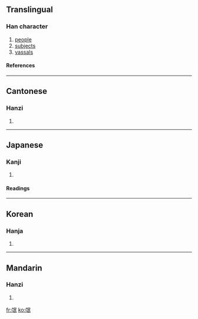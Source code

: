 ==Translingual==
===Han character===
{{Han char|rn=83|rad=氏|as=04|sn=8|four=0774<sub>7</sub>|canj=卜女口女心 (YVRVP)}}
# [[people]]
# [[subjects]]
# [[vassals]]
====References====
{{Han ref|kx=0598.040|dkj=17030|dj=0990.020|hdz=32131.030|uh=6C13|ud=27667|bh=AA5D|bd=43613}}

----
==Cantonese==
===Hanzi===
{{yue-hanzi|jyut=|y=man4, mong4}}
# {{defn|Cantonese}}

----
==Japanese==
===Kanji===
{{ja-kanji|grade=|rs=氏04}}
# {{defn|Japanese}} 
====Readings====
{{ja-readings|on=[[ぼう]] (bō)|kun=[[たみ]] (tami)}}

----
==Korean==
===Hanja===
{{ko-hanja|hangeul=맹|eumhun=|rv=maeng|mr=maeng|y=mayng}}
# {{defn|Korean}}

----
==Mandarin==
===Hanzi===
{{cmn-hanzi|pin=[[máng]] ([[mang2]])|wg=mang<sup>2</sup>}}
# {{defn|Mandarin}}

[[fr:氓]]
[[ko:氓]]